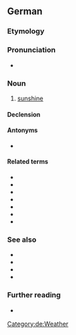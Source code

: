 ==German==

===Etymology===
{{compound|Sonne|t1=sun|Schein|t2=shine|lang=de}}

===Pronunciation===
* {{IPA|/ˈzɔnənʃaɪ̯n/|lang=de}}

===Noun===
{{de-noun|m|Sonnenscheins|-}}

# [[sunshine]]

====Declension====
{{de-decl-noun-m|s|n=sg}}

====Antonyms====
* {{l|de|Mondschein}}

====Related terms====
* {{l|de|Sonnenstrahl}}
* {{l|de|Sonnenlicht}}
* {{l|de|Sonnenbrille}}
* {{l|de|Sonnenschutz}}
* {{l|de|Sonnenschirm}}
* {{l|de|Sonnenfinsternis}}
* {{l|de|Lichtschein}}

===See also===
* {{l|de|Tageslicht}}
* {{l|de|Morgenrot}}
* {{l|de|Abendrot}}
* {{l|de|Mondlicht}}

===Further reading===
* {{R:Duden}}

[[Category:de:Weather]]